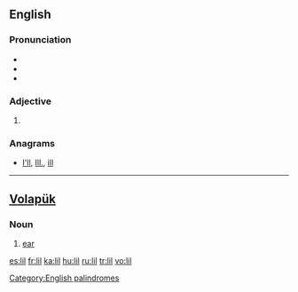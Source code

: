 {{also|li'l|li-l|lil'|lil-}}
==English==

===Pronunciation===
* {{IPA|/lɪl/}}
* {{rhymes|ɪl}}
* {{homophones|Lil}}

===Adjective===
{{infl|en|adjective}}

# {{alternative form of|[[li'l]]}}

===Anagrams===
* [[I'll#English|I'll]], [[Ill.#English|Ill.]], [[ill#English|ill]]

[[Category:English palindromes]]

----

==[[Volapük]]==

===Noun===
{{infl|vo|noun}}

# [[ear]]

[[es:lil]]
[[fr:lil]]
[[ka:lil]]
[[hu:lil]]
[[ru:lil]]
[[tr:lil]]
[[vo:lil]]